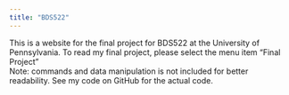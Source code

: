 ```yaml
---
title: "BDS522"
---
```


This is a website for the final project for BDS522 at the University of Pennsylvania.
To read my final project, please select the menu item "Final Project"  
Note: commands and data manipulation is not included for better readability. See my code on GitHub for the actual code.